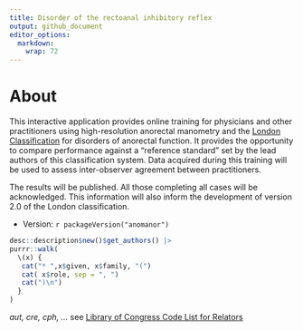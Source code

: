 ```yaml
---
title: Disorder of the rectoanal inhibitory reflex
output: github_document
editor_options: 
  markdown: 
    wrap: 72
---
```


# About

This interactive application provides online training for physicians and
other practitioners using high-resolution anorectal manometry and the
[London
Classification](https://onlinelibrary.wiley.com/doi/full/10.1111/nmo.13679)
for disorders of anorectal function. It provides the opportunity to
compare performance against a "reference standard" set by the lead
authors of this classification system. Data acquired during this
training will be used to assess inter-observer agreement between
practitioners.

The results will be published. All those completing all cases will be
acknowledged. This information will also inform the development of
version 2.0 of the London classification.

* Version: `r packageVersion("anomanor")`
```r
desc::description$new()$get_authors() |> 
purrr::walk(
  \(x) {
   cat("* ",x$given, x$family, "(") 
   cat( x$role, sep = ", ")
   cat(")\n")
  }
) 

```

_aut, cre, cph, ..._ see [Library of Congress Code List for Relators](https://www.loc.gov/marc/relators/relaterm.html) 
